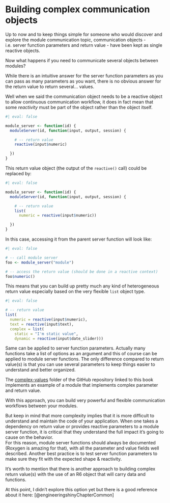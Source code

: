 # Building complex communication objects

Up to now and to keep things simple for someone who would discover and explore the module communication topic, communication objects - i.e. server function parameters and return value - have been kept as single reactive objects.

Now what happens if you need to communicate several objects between modules?

While there is an intuitive answer for the server function parameters as you can pass as many parameters as you want, there is no obvious answer for the return value to return several... values.

Well when we said the communication object needs to be a reactive object to allow continuous communication workflow, it does in fact mean that some *reactivity* must be part of the object rather than the object itself.

```r
#| eval: false

module_server <- function(id) {
  moduleServer(id, function(input, output, session) {

    # -- return value
    reactive(input$numeric)

  })
}

```

This return value object (the output of the `reactive()` call) could be replaced by:

```r
#| eval: false

module_server <- function(id) {
  moduleServer(id, function(input, output, session) {

    # -- return value
    list(
      numeric = reactive(input$numeric))

  })
}

```

In this case, accessing it from the parent server function will look like:

```r
#| eval: false

# -- call module server
foo <- module_server("module")

# -- access the return value (should be done in a reactive context)
foo$numeric()

```

This means that you can build up pretty much any kind of heterogeneous return value especially based on the very flexible `list` object type.

```r
#| eval: false

# -- return value
list(
  numeric = reactive(input$numeric),
  text = reactive(input$text),
  complex = list(
    static = "I'm static value",
    dynamic = reactive(input$date_slider)))

```

Same can be applied to server function parameters. Actually many functions take a list of options as an argument and this of course can be applied to module server functions. The only difference compared to return value(s) is that you can use several parameters to keep things easier to understand and better organized.

::: callout-note
The [complex-values](https://github.com/thekangaroofactory/template-r-shiny-communication/tree/main/complex-values) folder of the GitHub repository linked to this book implements an example of a module that implements complex parameter and return value.
:::

With this approach, you can build very powerful and flexible communication workflows between your modules.

But keep in mind that more complexity implies that it is more difficult to understand and maintain the code of your application. When one takes a dependency on return value or provides reactive parameters to a module server function, it is critical that they understand the full impact it's going to cause on the behavior.\
For this reason, module server functions should always be documented (Roxygen is amazing for that), with all the parameter and value fields well described. Another best practice is to test server function parameters to make sure they fit with the expected shape & reactivity.

::: callout-note
It's worth to mention that there is another approach to building complex return value(s) with the use of an R6 object that will carry data and functions.

At this point, I didn't explore this option yet but there is a good reference about it here: [@engineeringshinyChapterCommon]
:::
